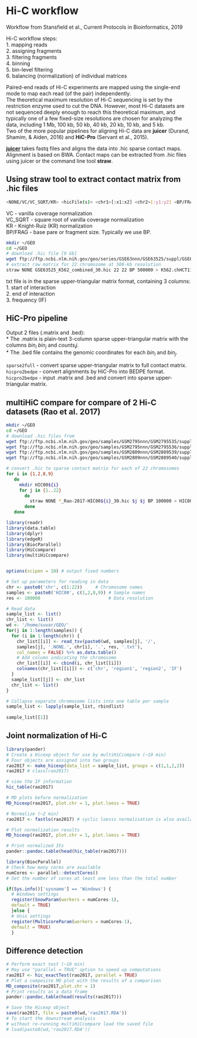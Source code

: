 # Hi-C workflow

Workflow from Stansfield et al., Current Protocols in Bioinformatics, 2019

Hi-C workflow steps:  
1. mapping reads  
2. assigning fragments  
3. filtering fragments  
4. binning  
5. bin-level filtering  
6. balancing (normalization) of individual matrices  

Paired-end reads of Hi-C experiments are mapped using the single-end mode to map each read (of the pair) independently.  
The theoretical maximum resolution of Hi-C sequencing is set by the restriction enzyme used to cut the DNA. However, most Hi-C datasets are not sequenced deeply enough to reach this theoretical maximum, and typically one of a few fixed-size resolutions are chosen for analyzing the data, including 1 Mb, 100 kb, 50 kb, 40 kb, 20 kb, 10 kb, and 5 kb.  
Two of the more popular pipelines for aligning Hi-C data are **juicer** (Durand, Shamim, & Aiden, 2016) and **HiC-Pro** (Servant et al., 2015).  

[**juicer**](https://github.com/aidenlab/juicer/wiki) takes fastq files and aligns the data into .hic sparse contact maps. Alignment is based on BWA. Contact maps can be extracted from .hic files using juicer or the command line tool **straw**.  

## Using straw tool to extract contact matrix from .hic files
```bash
<NONE/VC/VC_SQRT/KR> <hicFile(s)> <chr1>[:x1:x2] <chr2>[:y1:y2] <BP/FRAG> <binsize>
```
VC - vanilla coverage normalization  
VC_SQRT - square root of vanilla coverage normalization  
KR - Knight-Ruiz (KR) normalization  
BP/FRAG - base pare or fragment size. Typically we use BP.  

```bash
mkdir ~/GEO
cd ~/GEO
# download .hic file [9 Gb]
wget ftp://ftp.ncbi.nlm.nih.gov/geo/series/GSE63nnn/GSE63525/suppl/GSE63525_K562_combined_30.hic
# extract raw matrix for 22 chromosome at 500-kb resolution
straw NONE GSE63525_K562_combined_30.hic 22 22 BP 500000 > K562.chHCT116_r22.500 kb.txt
```
txt file is in the sparse upper-triangular matrix format, containing 3 columns:  
1. start of interaction  
2. end of interaction  
3. frequency (IF)  


## HiC-Pro pipeline
Output 2 files (.matrix and .bed):  
* The .matrix is plain-text 3-column sparse upper-triangular matrix with the columns $bin_i$ $bin_j$ and $counts_ij$.  
* The .bed file contains the genomic coordinates for each $bin_i$ and $bin_j$.

`sparse2full` - convert sparse upper-triangular matrix to full contact matrix.  
`hicpro2bedpe` - convert alignments by HiC-Pro into BEDPE format.  
`hicpro2bedpe` - input .matrix and .bed and convert into sparse upper-triangular matrix.  

## multiHiC compare for compare of 2 Hi-C datasets (Rao et al. 2017)
```bash
mkdir ~/GEO
cd ~/GEO
# download .hic files from
wget ftp://ftp.ncbi.nlm.nih.gov/geo/samples/GSM2795nnn/GSM2795535/suppl/GSM2795535_Rao-2017-HIC001_30.hic
wget ftp://ftp.ncbi.nlm.nih.gov/geo/samples/GSM2795nnn/GSM2795536/suppl/GSM2795536_Rao-2017-HIC002_30.hic
wget ftp://ftp.ncbi.nlm.nih.gov/geo/samples/GSM2809nnn/GSM2809539/suppl/GSM2809539_Rao-2017-HIC008_30.hic
wget ftp://ftp.ncbi.nlm.nih.gov/geo/samples/GSM2809nnn/GSM2809540/suppl/GSM2809540_Rao-2017-HIC009_30.hic

# convert .hic to sparse contact matrix for each of 22 chromosomes
for i in {1,2,8,9}
   do
     mkdir HIC00${i}
     for j in {1..22}
       do
         straw NONE *_Rao-2017-HIC00${i}_30.hic $j $j BP 100000 > HIC00${i}/HIC00${i}.NONE.chr${j}.100000.txt
       done
   done
```


```r
library(readr)
library(data.table)
library(dplyr)
library(edgeR)
library(BiocParallel)
library(HiCcompare)
library(multiHiCcompare)


options(scipen = 10) # output fixed numbers

# Set up parameters for reading in data
chr <- paste0('chr', c(1:22))     # Chromosome names
samples <- paste0('HIC00', c(1,2,8,9)) # Sample names
res <- 100000                          # Data resolution

# Read data
sample_list <- list()
chr_list <- list()
wd <- '/home/suvar/GEO/'
for(j in 1:length(samples)) {
  for (i in 1:length(chr)) {
    chr_list[[i]] <- read_tsv(paste0(wd, samples[j], '/',
    samples[j], '.NONE.', chr[i], '.', res, '.txt'),
    col_names = FALSE) %>% as.data.table()
    # Add column indicating the chromosome
    chr_list[[i]] <- cbind(i, chr_list[[i]])
    colnames(chr_list[[i]]) <- c('chr', 'region1', 'region2', 'IF')
  }
  sample_list[[j]] <- chr_list
  chr_list <- list()
}

# Collapse separate chromosome lists into one table per sample
sample_list <- lapply(sample_list, rbindlist)
  
sample_list[[1]]
```

## Joint normalization of Hi-C

```r
library(pander)
# Create a Hicexp object for use by multiHiCcompare (~10 min)
# Four objects are assigned into two groups
rao2017 <- make_hicexp(data_list = sample_list, groups = c(1,1,2,2))
rao2017 # class(rao2017)

# view the IF information
hic_table(rao2017)

# MD plots before normalization
MD_hicexp(rao2017, plot.chr = 1, plot.loess = TRUE)
```
```r
# Normalize (~2 min)
rao2017 <- fastlo(rao2017) # cyclic loesss normalisation is also available

# Plot normalization results
MD_hicexp(rao2017, plot.chr = 1, plot.loess = TRUE)

# Print normalized IFs
pander::pandoc.table(head(hic_table(rao2017)))

library(BiocParallel)
# Check how many cores are available
numCores <- parallel::detectCores()
# Set the number of cores at least one less than the total number

if(Sys.info()['sysname'] == 'Windows') {
  # Windows settings
  register(SnowParam(workers = numCores-1),
  default = TRUE)
  }else {
  # Unix settings
  register(MulticoreParam(workers = numCores-1),
  default = TRUE)
  }
```

## Difference detection
```r
# Perform exact test (~10 min)
# May use "parallel = TRUE" option to speed up computations
rao2017 <- hic_exactTest(rao2017, parallel = TRUE)
# Plot a composite MD plot with the results of a comparison
MD_composite(rao2017,plot.chr = 1)
# Print results as a data frame
pander::pandoc.table(head(results(rao2017)))

# Save the Hicexp object
save(rao2017, file = paste0(wd,'rao2017.RDA'))
# To start the downstream analysis
# without re-running multiHiCcompare load the saved file
# load(paste0(wd,'rao2017.RDA'))
```
